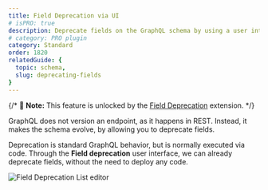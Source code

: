 ```yaml
---
title: Field Deprecation via UI
# isPRO: true
description: Deprecate fields on the GraphQL schema by using a user interface, without the need to deploy any code.
# category: PRO plugin
category: Standard
order: 1820
relatedGuide: {
  topic: schema,
  slug: deprecating-fields
}
---
```


{/* 📣 **Note:** This feature is unlocked by the [Field Deprecation](/extensions/field-deprecation) extension. */}

GraphQL does not version an endpoint, as it happens in REST. Instead, it makes the schema evolve, by allowing you to deprecate fields.

Deprecation is standard GraphQL behavior, but is normally executed via code. Through the **Field deprecation** user interface, we can already deprecate fields, without the need to deploy any code.

![Field Deprecation List editor](/assets/extensions/upstream-pro/field-deprecation-list.png "Field Deprecation List editor")

